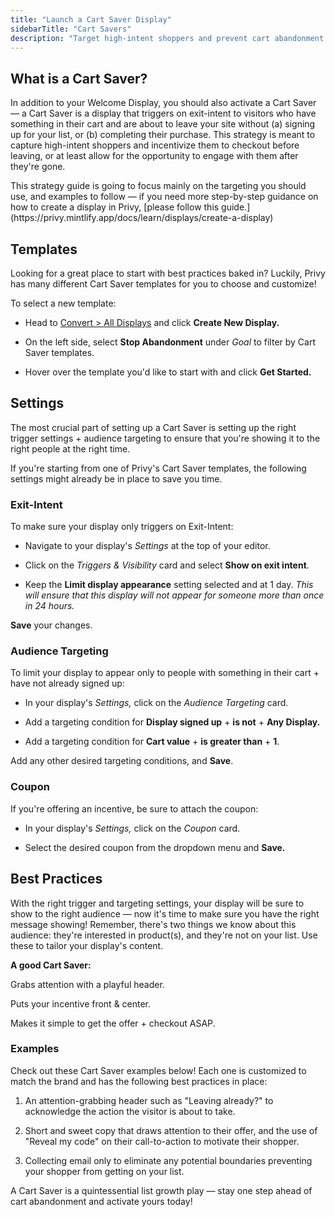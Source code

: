 ```yaml
---
title: "Launch a Cart Saver Display"
sidebarTitle: "Cart Savers"
description: "Target high-intent shoppers and prevent cart abandonment with this easy strategy."
---
```


## What is a Cart Saver?

In addition to your Welcome Display, you should also activate a Cart Saver — a Cart Saver is a display that triggers on exit-intent to visitors who have something in their cart and are about to leave your site without (a) signing up for your list, or (b) completing their purchase. This strategy is meant to capture high-intent shoppers and incentivize them to checkout before leaving, or at least allow for the opportunity to engage with them after they're gone.

<Note>
  This strategy guide is going to focus mainly on the targeting you should use, and examples to follow — if you need more step-by-step guidance on how to create a display in Privy, [please follow this guide.](https://privy.mintlify.app/docs/learn/displays/create-a-display)
</Note>

## Templates

Looking for a great place to start with best practices baked in? Luckily, Privy has many different Cart Saver templates for you to choose and customize!

To select a new template:

* Head to [Convert > All Displays](https://dashboard.privy.com/displays) and click **Create New Display.**

* On the left side, select **Stop Abandonment** under *Goal* to filter by Cart Saver templates.

* Hover over the template you'd like to start with and click **Get Started.**

## Settings

The most crucial part of setting up a Cart Saver is setting up the right trigger settings + audience targeting to ensure that you're showing it to the right people at the right time.

<Note>
  If you're starting from one of Privy's Cart Saver templates, the following settings might already be in place to save you time.
</Note>

### Exit-Intent

To make sure your display only triggers on Exit-Intent:

* Navigate to your display's *Settings* at the top of your editor.

* Click on the *Triggers & Visibility* card and select **Show on exit intent**.

* Keep the **Limit display appearance** setting selected and at 1 day. *This will ensure that this display will not appear for someone more than once in 24 hours.*

**Save** your changes.

### Audience Targeting

To limit your display to appear only to people with something in their cart + have not already signed up:

* In your display's *Settings,* click on the *Audience Targeting* card.

* Add a targeting condition for **Display signed up** + **is not** + **Any Display.**

* Add a targeting condition for **Cart value** + **is greater than** + **1**.



Add any other desired targeting conditions, and **Save**.

### Coupon

If you're offering an incentive, be sure to attach the coupon:

* In your display's *Settings,* click on the *Coupon* card.

* Select the desired coupon from the dropdown menu and **Save.**

## Best Practices

With the right trigger and targeting settings, your display will be sure to show to the right audience — now it's time to make sure you have the right message showing! Remember, there's two things we know about this audience: they're interested in product(s), and they're not on your list. Use these to tailor your display's content.

**A good Cart Saver:**

<Icon icon="eyes" /> Grabs attention with a playful header.

<Icon icon="percent" /> Puts your incentive front & center.

<Icon icon="cart-shopping-fast" /> Makes it simple to get the offer + checkout ASAP.

### Examples

Check out these Cart Saver examples below! Each one is customized to match the brand and has the following best practices in place:

1. An attention-grabbing header such as "Leaving already?" to acknowledge the action the visitor is about to take.&#x20;

2. Short and sweet copy that draws attention to their offer, and the use of "Reveal my code" on their call-to-action to motivate their shopper.&#x20;

3. Collecting email only to eliminate any potential boundaries preventing your shopper from getting on your list.



A Cart Saver is a quintessential list growth play — stay one step ahead of cart abandonment and activate yours today!